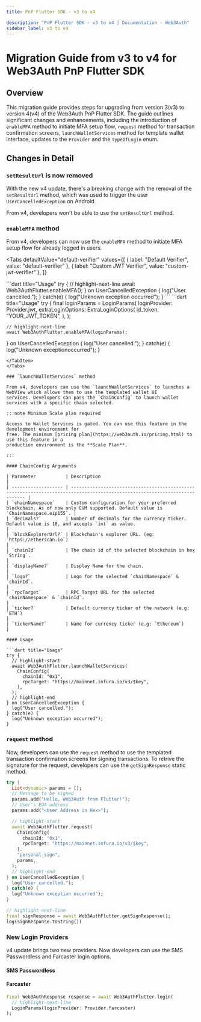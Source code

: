 ```yaml
---
title: PnP Flutter SDK - v3 to v4

description: "PnP Flutter SDK - v3 to v4 | Documentation - Web3Auth"
sidebar_label: v3 to v4
---
```



# Migration Guide from v3 to v4 for Web3Auth PnP Flutter SDK

## Overview

This migration guide provides steps for upgrading from version 3(v3) to version 4(v4) of the
Web3Auth PnP Flutter SDK. The guide outlines significant changes and enhancements, including the
introduction of `enableMFA` method to initiate MFA setup flow, `request` method for transaction
confirmation screens, `launchWalletServices` method for template wallet interface, updates to the
`Provider` and the `TypeOfLogin` enum.

## Changes in Detail

### `setResultUrl` is now removed

With the new v4 update, there's a breaking change with the removal of the `setResultUrl` method,
which was used to trigger the user `UserCancelledException` on Android.

From v4, developers won't be able to use the `setResultUrl` method.

### `enableMFA` method

From v4, developers can now use the `enableMFA` method to initiate MFA setup flow for already logged
in users.

<Tabs
  defaultValue="default-verifier"
  values={[
    { label: "Default Verifier", value: "default-verifier" },
    { label: "Custom JWT Verifier", value: "custom-jwt-verifier" },
  ]}
>

<TabItem value="default-verifier">
```dart title="Usage"
try {
  // highlight-next-line
  await Web3AuthFlutter.enableMFA();
} on UserCancelledException {
  log("User cancelled.");
} catch(e) {
  log("Unknown exception occurred");
}
```
</TabItem>

<TabItem value="custom-jwt-verifier">
```dart title="Usage"
try {
    final loginParams = LoginParams(
        loginProvider: Provider.jwt,
        extraLoginOptions: ExtraLoginOptions(
            id_token: "YOUR_JWT_TOKEN",
        ),
    );

    // highlight-next-line
    await Web3AuthFlutter.enableMFA(loginParams);

} on UserCancelledException { log("User cancelled."); } catch(e) { log("Unknown exceptionoccurred");
}

````
</TabItem>
</Tabs>

### `launchWalletServices` method

From v4, developers can use the `launchWalletServices` to launches a WebView which allows them to use the templated wallet UI
services. Developers can pass the `ChainConfig` to launch wallet services with a specific chain selected.

:::note Minimum Scale plan required

Access to Wallet Services is gated. You can use this feature in the development environment for
free. The minimum [pricing plan](https://web3auth.io/pricing.html) to use this feature in a
production environment is the **Scale Plan**.

:::

#### ChainConfig Arguments

| Parameter           | Description                                                                                                                 |
| ------------------- | --------------------------------------------------------------------------------------------------------------------------- |
| `chainNamespace`    | Custom configuration for your preferred blockchain. As of now only EVM supported. Default value is `ChainNamespace.eip155`. |
| `decimals?`         | Number of decimals for the currency ticker. Default value is 18, and accepts `int` as value.                                |
| `blockExplorerUrl?` | Blockchain's explorer URL. (eg: `https://etherscan.io`)                                                                     |
| `chainId`           | The chain id of the selected blockchain in hex `String`.                                                                    |
| `displayName?`      | Display Name for the chain.                                                                                                 |
| `logo?`             | Logo for the selected `chainNamespace` & `chainId`.                                                                         |
| `rpcTarget`         | RPC Target URL for the selected `chainNamespace` & `chainId`.                                                               |
| `ticker?`           | Default currency ticker of the network (e.g: `ETH`)                                                                         |
| `tickerName?`       | Name for currency ticker (e.g: `Ethereum`)                                                                                  |

#### Usage

```dart title="Usage"
try {
  // highlight-start
  await Web3AuthFlutter.launchWalletServices(
    ChainConfig(
      chainId: "0x1",
      rpcTarget: "https://mainnet.infura.io/v3/$key",
    ),
  );
  // highlight-end
} on UserCancelledException {
  log("User cancelled.");
} catch(e) {
  log("Unknown exception occurred");
}
````

### `request` method

Now, developers can use the `request` method to use the templated transaction confirmation screens
for signing transactions. To retrive the signature for the request, developers can use the
`getSignResponse` static method.

```dart title="Usage"
try {
  List<dynamic> params = [];
  // Message to be signed
  params.add("Hello, Web3Auth from Flutter!");
  // User's EOA address
  params.add("<User Address in Hex>");

  // highlight-start
  await Web3AuthFlutter.request(
    ChainConfig(
      chainId: "0x1",
      rpcTarget: "https://mainnet.infura.io/v3/$key",
    ),
    "personal_sign",
    params,
  );
  // highlight-end
} on UserCancelledException {
  log("User cancelled.");
} catch(e) {
  log("Unknown exception occurred");
}

// highlight-next-line
final signResponse = await Web3AuthFlutter.getSignResponse();
log(signResponse.toString())
```

### New Login Providers

v4 update brings two new providers. Now developers can use the SMS Passwordless and Farcaster login
options.

#### SMS Passwordless

<SMSPasswordless />

#### Farcaster

```dart title="Usage"
final Web3AuthResponse response = await Web3AuthFlutter.login(
  // highlight-next-line
  LoginParams(loginProvider: Provider.farcaster)
);
```
